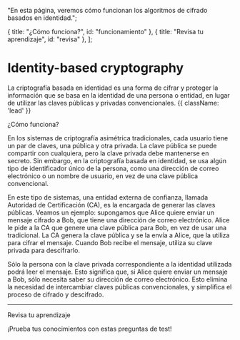 
  "En esta página, veremos cómo funcionan los algoritmos de cifrado basados en identidad.";
  
  { title: "¿Cómo funciona?", id: "funcionamiento" },
  { title: "Revisa tu aprendizaje", id: "revisa" },
];

# Identity-based cryptography 

La criptografía basada en identidad es una forma de cifrar y proteger la información que
se basa en la identidad de una persona o entidad, en lugar de utilizar las claves públicas
y privadas convencionales. {{ className: 'lead' }}

<Heading level={2} id="funcionamiento">
  ¿Cómo funciona?
</Heading>

En los sistemas de criptografía asimétrica tradicionales, cada usuario tiene un par de
claves, una pública y otra privada. La clave pública se puede compartir con cualquiera,
pero la clave privada debe mantenerse en secreto. Sin embargo, en la criptografía basada
en identidad, se usa algún tipo de identificador único de la persona, como una dirección
de correo electrónico o un nombre de usuario, en vez de una clave pública convencional.

En este tipo de sistemas, una entidad externa de confianza, llamada Autoridad de
Certificación (CA), es la encargada de generar las claves públicas. Veamos un ejemplo:
supongamos que Alice quiere enviar un mensaje cifrado a Bob, que tiene una dirección de
correo electrónico. Alice le pide a la CA que genere una clave pública para Bob, en vez de
usar una tradicional. La CA genera la clave pública y se la envía a Alice, que la utiliza
para cifrar el mensaje. Cuando Bob recibe el mensaje, utiliza su clave privada para
descifrarlo.

Sólo la persona con la clave privada correspondiente a la identidad utilizada podrá leer
el mensaje. Esto significa que, si Alice quiere enviar un mensaje a Bob, sólo necesita
saber su dirección de correo electrónico. Esto elimina la necesidad de intercambiar claves
públicas convencionales, y simplifica el proceso de cifrado y descifrado.

--- 

<Heading level={2} id="revisa">
  Revisa tu aprendizaje
</Heading>

¡Prueba tus conocimientos con estas preguntas de test!

<Questions />